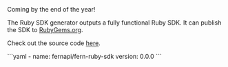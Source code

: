 <Callout intent = "tip">
Coming by the end of the year! 
</Callout>

<br />

The Ruby SDK generator outputs a fully functional Ruby
SDK. It can publish the SDK to [RubyGems.org](RubyGems.org).

Check out the source code [here](https://github.com/fern-api/fern-ruby).

<CodeBlock title="generators.yml">
```yaml
- name: fernapi/fern-ruby-sdk
  version: 0.0.0
```
</CodeBlock>
